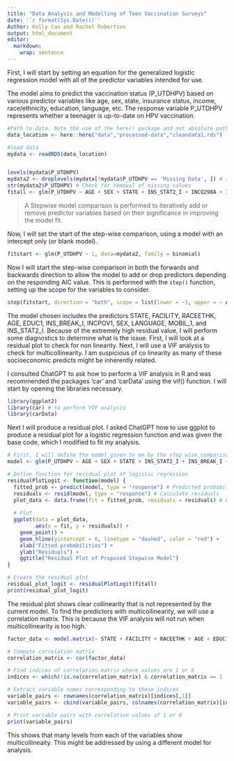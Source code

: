 ---
title: "Data Analysis and Modelling of Teen Vaccination Surveys"
date: '`r format(Sys.Date())`'
Author: Kelly Cao and Rachel Robertson
output: html_document
editor: 
  markdown: 
    wrap: sentence
---
First, I will start by setting an equation for the generalized logistic regression model with all of the predictor variables intended for use.

The model aims to predict the vaccination status (P_UTDHPV) based on various predictor variables like age, sex, state, insurance status, income, race/ethnicity, education, language, etc. The response variable P_UTDHPV represents whether a teenager is up-to-date on HPV vaccination.
```{r}
#Path to data. Note the use of the here() package and not absolute paths
data_location <- here::here("data","processed-data","cleandata1.rds")

#load data
mydata <- readRDS(data_location)


levels(mydata$P_UTDHPV)
mydata2 <- droplevels(mydata[!mydata$P_UTDHPV == 'Missing Data', ]) # I will do some brief cleaning and remove all rows with missing values for our response variable, 'P_UTDHPV', to perform a binomial regression
str(mydata2$P_UTDHPV) # Check for removal of missing values
fitall <- glm(P_UTDHPV ~ AGE + SEX + STATE + INS_STAT2_I + INCQ298A + INS_BREAK_I + INCPOV1 + RACEETHK + EDUC1 + LANGUAGE + MOBIL_1 + RENT_OWN + FACILITY, data = mydata2, family = binomial) # define the equation for the binomial logistic regression
```

> A Stepwise model comparison is performed to iteratively add or remove predictor variables based on their significance in improving the model fit. 

Now, I will set the start of the step-wise comparison, using a model with an intercept only (or blank model). 
```{r}
fitstart <- glm(P_UTDHPV ~ 1, data=mydata2, family = binomial)
```

Now I will start the step-wise comparison in both the forwards and backwards direction to allow the model to add or drop predictors depending on the responding AIC value. This is performed with the `step()` function, setting up the scope for the variables to consider.
```{r}
step(fitstart, direction = "both", scope = list(lower = ~1, upper = ~ AGE + SEX + STATE + INS_STAT2_I + INCQ298A + INS_BREAK_I + INCPOV1 + RACEETHK + EDUC1 + LANGUAGE + MOBIL_1 + RENT_OWN + FACILITY), data = mydata, family = binomial) # define the lower and upper limits of the step wise comparison 
```
The model chosen includes the predictors STATE, FACILITY, RACEETHK, AGE, EDUC1, INS_BREAK_I, INCPOV1, SEX, LANGUAGE, MOBIL_1, and INS_STAT2_I. 
Because of the extremely high residual value, I will perform some diagnostics to determine what is the issue. First, I will look at a residual plot to check for non linearity. Next, I will use a VIF analysis to check for multicollinearity. I am suspicious of co linearity as many of these socioeconomic predicts might be inherently related.

I consulted ChatGPT to ask how to perform a VIF analysis in R and was recommended the packages 'car' and 'carData' using the vif() function.
I will start by opening the libraries necessary.
```{r}
library(ggplot2)
library(car) # to perform VIF analysis
library(carData)
```

Next I will produce a residual plot. I asked ChatGPT how to use ggplot to produce a residual plot for a logistic regression function and was given the base code, which I modified to fit my analysis.
```{r}
# First, I will define the model given to me by the step wise comparison
model <- glm(P_UTDHPV ~ AGE + SEX + STATE + INS_STAT2_I + INS_BREAK_I + INCPOV1 + RACEETHK + EDUC1 + LANGUAGE + MOBIL_1 + FACILITY, data = mydata2, family = binomial)

# Define function for residual plot of logistic regression
residualPlotLogit <- function(model) {
  fitted_prob <- predict(model, type = "response") # Predicted probabilities
  residuals <- resid(model, type = "response") # Calculate residuals
  plot_data <- data.frame(fit = fitted_prob, residuals = residuals) # Create data frame
  
  # Plot
  ggplot(data = plot_data,
         aes(x = fit, y = residuals)) +
    geom_point() +
    geom_hline(yintercept = 0, linetype = "dashed", color = "red") +
    xlab("Fitted probabilities") +
    ylab("Residuals") +
    ggtitle("Residual Plot of Proposed Stepwise Model")
}

# Create the residual plot
residual_plot_logit <- residualPlotLogit(fitall)
print(residual_plot_logit)

```
The residual plot shows clear collinearity that is not represented by the current model. To find the predictors with multicollinearity, we will use a correlation matrix. This is because the VIF analysis will not run when multicollinearity is too high.
```{r}
factor_data <- model.matrix(~ STATE + FACILITY + RACEETHK + AGE + EDUC1 + INS_BREAK_I + INCPOV1 + SEX + LANGUAGE + MOBIL_1 + INS_STAT2_I, data = mydata2)

# Compute correlation matrix
correlation_matrix <- cor(factor_data)

# Find indices of correlation matrix where values are 1 or 0
indices <- which(!is.na(correlation_matrix) & correlation_matrix == 1 | correlation_matrix == 0, arr.ind = TRUE)

# Extract variable names corresponding to these indices
variable_pairs <- rownames(correlation_matrix)[indices[,1]]
variable_pairs <- cbind(variable_pairs, colnames(correlation_matrix)[indices[,2]])

# Print variable pairs with correlation values of 1 or 0
print(variable_pairs)


```
This shows that many levels from each of the variables show multicollineaity. This might be addressed by using a different model for analysis.



